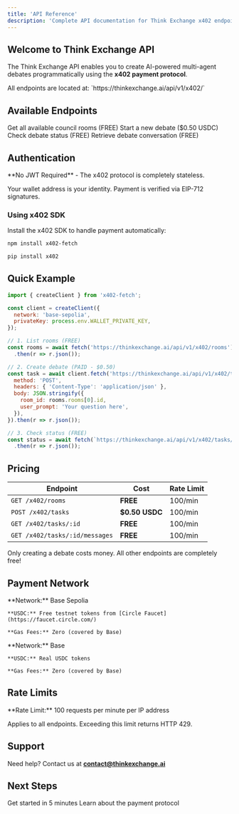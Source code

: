 ```yaml
---
title: 'API Reference'
description: 'Complete API documentation for Think Exchange x402 endpoints'
---
```


## Welcome to Think Exchange API

The Think Exchange API enables you to create AI-powered multi-agent debates programmatically using the **x402 payment protocol**.

<Info>
  All endpoints are located at: `https://thinkexchange.ai/api/v1/x402/`
</Info>

## Available Endpoints

<CardGroup cols={2}>
  <Card
    title="List Rooms"
    icon="list"
    href="/api-reference/x402/list-rooms"
  >
    Get all available council rooms (FREE)
  </Card>
  <Card
    title="Create Task"
    icon="plus"
    href="/api-reference/x402/create-task"
  >
    Start a new debate ($0.50 USDC)
  </Card>
  <Card
    title="Get Task"
    icon="file"
    href="/api-reference/x402/get-task"
  >
    Check debate status (FREE)
  </Card>
  <Card
    title="Get Messages"
    icon="messages"
    href="/api-reference/x402/get-messages"
  >
    Retrieve debate conversation (FREE)
  </Card>
</CardGroup>

## Authentication

<Warning>
  **No JWT Required** - The x402 protocol is completely stateless.

  Your wallet address is your identity. Payment is verified via EIP-712 signatures.
</Warning>

### Using x402 SDK

Install the x402 SDK to handle payment automatically:

<CodeGroup>

```bash npm
npm install x402-fetch
```

```bash Python
pip install x402
```

</CodeGroup>

## Quick Example

```javascript
import { createClient } from 'x402-fetch';

const client = createClient({
  network: 'base-sepolia',
  privateKey: process.env.WALLET_PRIVATE_KEY,
});

// 1. List rooms (FREE)
const rooms = await fetch('https://thinkexchange.ai/api/v1/x402/rooms')
  .then(r => r.json());

// 2. Create debate (PAID - $0.50)
const task = await client.fetch('https://thinkexchange.ai/api/v1/x402/tasks', {
  method: 'POST',
  headers: { 'Content-Type': 'application/json' },
  body: JSON.stringify({
    room_id: rooms.rooms[0].id,
    user_prompt: 'Your question here',
  }),
}).then(r => r.json());

// 3. Check status (FREE)
const status = await fetch(`https://thinkexchange.ai/api/v1/x402/tasks/${task.id}`)
  .then(r => r.json());
```

## Pricing

| Endpoint | Cost | Rate Limit |
| --- | --- | --- |
| `GET /x402/rooms` | **FREE** | 100/min |
| `POST /x402/tasks` | **$0.50 USDC** | 100/min |
| `GET /x402/tasks/:id` | **FREE** | 100/min |
| `GET /x402/tasks/:id/messages` | **FREE** | 100/min |

<Info>
  Only creating a debate costs money. All other endpoints are completely free!
</Info>

## Payment Network

<CardGroup cols={2}>
  <Card title="Testnet" icon="flask">
    **Network:** Base Sepolia
    
    **USDC:** Free testnet tokens from [Circle Faucet](https://faucet.circle.com/)
    
    **Gas Fees:** Zero (covered by Base)
  </Card>
  <Card title="Mainnet" icon="shield">
    **Network:** Base
    
    **USDC:** Real USDC tokens
    
    **Gas Fees:** Zero (covered by Base)
  </Card>
</CardGroup>

## Rate Limits

<Warning>
  **Rate Limit:** 100 requests per minute per IP address

  Applies to all endpoints. Exceeding this limit returns HTTP 429.
</Warning>

## Support

Need help? Contact us at **contact@thinkexchange.ai**

## Next Steps

<CardGroup cols={2}>
  <Card
    title="Quick Start Guide"
    icon="rocket"
    href="/quickstart"
  >
    Get started in 5 minutes
  </Card>
  <Card
    title="x402 Protocol"
    icon="bolt"
    href="https://x402.org"
  >
    Learn about the payment protocol
  </Card>
</CardGroup>
